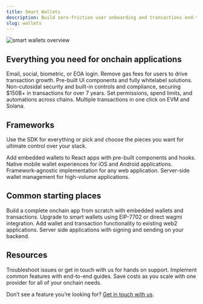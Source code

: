```yaml
---
title: Smart Wallets
description: Build zero-friction user onboarding and transactions end-to-end with one SDK.
slug: wallets
---
```


<img src="/images/wallets/overviewHeader.png" alt="smart wallets overview" />
<CardGroup cols={2}>
  <Card
    title="Start with our React Quickstart"
    icon="bolt"
    iconPosition="top"
    style={{ textAlign: "left", alignItems: "flex-start" }}
    href="/wallets/react/quickstart"
  ></Card>
  <Card
    title="Try our demo"
    icon="user-plus"
    iconPosition="top"
    style={{ textAlign: "left", alignItems: "flex-start" }}
    href="https://demo.alchemy.com/"
  ></Card>
</CardGroup>

## Everything you need for onchain applications

<CardGroup cols={3}>
  <Card
    title="Seamless user onboarding"
    icon="user-plus"
    iconPosition="top"
    style={{ textAlign: "left", alignItems: "flex-start" }}
  >
    Email, social, biometric, or EOA login.
  </Card>
  <Card
    title="Gasless transactions"
    icon="gas-pump"
    iconPosition="top"
    style={{ textAlign: "left", alignItems: "flex-start" }}
  >
    Remove gas fees for users to drive transaction growth.
  </Card>
  <Card
    title="Whitelabel UI"
    icon="bolt"
    iconPosition="top"
    style={{ textAlign: "left", alignItems: "flex-start" }}
  >
    Pre-built UI components and fully whitelabel solutions.
  </Card>
  <Card
    title="Security at scale"
    icon="shield"
    iconPosition="top"
    style={{ textAlign: "left", alignItems: "flex-start" }}
  >
    Non-cutosidal security and built-in controls and compliance, securing $150B+
    in transactions for over 7 years.
  </Card>
  <Card
    title="Powerful wallet policies"
    icon="sliders"
    iconPosition="top"
    style={{ textAlign: "left", alignItems: "flex-start" }}
  >
    Set permissions, spend limits, and automations across chains.
  </Card>
  <Card
    title="Batching"
    icon="screwdriver-wrench"
    iconPosition="top"
    style={{ textAlign: "left", alignItems: "flex-start" }}
  >
    Multiple transactions in one click on EVM and Solana.
  </Card>
</CardGroup>

## Frameworks

Use the SDK for everything or pick and choose the pieces you want for ultimate control over your stack.

<CardGroup cols={2}>
  <Card
    title="React"
    icon="fa-brands fa-react"
    iconPosition="top"
    style={{ textAlign: "left", alignItems: "flex-start" }}
    href="/wallets/react/overview"
  >
    Add embedded wallets to React apps with pre-built components and hooks.
  </Card>
  <Card
    title="React Native"
    icon="fa-brands fa-react"
    iconPosition="top"
    style={{ textAlign: "left", alignItems: "flex-start" }}
    href="/wallets/react-native/overview"
  >
    Native mobile wallet experiences for iOS and Android applications.
  </Card>
  <Card
    title="Other JS Frameworks"
    icon="ellipsis"
    iconPosition="top"
    style={{ textAlign: "left", alignItems: "flex-start" }}
    href="/wallets/core/overview"
  >
    Framework-agnostic implementation for any web application.
  </Card>
  <Card
    title="APIs"
    icon="wrench"
    iconPosition="top"
    style={{ textAlign: "left", alignItems: "flex-start" }}
    href="/wallets/reference/smart-wallet-quickstart"
  >
    Server-side wallet management for high-volume applications.
  </Card>
</CardGroup>

## Common starting places

<CardGroup cols={2}>
  <Card
    title="Build a new app"
    icon="fa-brands fa-react"
    iconPosition="top"
    style={{ textAlign: "left", alignItems: "flex-start" }}
    href="/wallets/react/overview"
  >
    Build a complete onchain app from scratch with embedded wallets and
    transactions.
  </Card>
  <Card
    title="Upgrade existing wallets"
    icon="fa-brands fa-react"
    iconPosition="top"
    style={{ textAlign: "left", alignItems: "flex-start" }}
    href="/wallets/react-native/overview"
  >
    Upgrade to smart wallets using EIP-7702 or direct wagmi integration.
  </Card>
  <Card
    title="Bring your app onchain"
    icon="ellipsis"
    iconPosition="top"
    style={{ textAlign: "left", alignItems: "flex-start" }}
    href="/wallets/core/overview"
  >
    Add wallet and transaction functionality to existing web2 applications.
  </Card>
  <Card
    title="Manage wallets from your backend"
    icon="wrench"
    iconPosition="top"
    style={{ textAlign: "left", alignItems: "flex-start" }}
    href="/wallets/reference/smart-wallet-quickstart"
  >
    Server side applications with signing and sending on your backend.
  </Card>
</CardGroup>

## Resources

<CardGroup cols={3}>
  <Card
    title="Support"
    icon="fa-brands fa-react"
    iconPosition="top"
    style={{ textAlign: "left", alignItems: "flex-start" }}
    href="/wallets/resources/faqs"
  >
    Troubleshoot issues or get in touch with us for hands on support.
  </Card>
  <Card
    title="Recipes"
    icon="fa-brands fa-react"
    iconPosition="top"
    style={{ textAlign: "left", alignItems: "flex-start" }}
    href="/wallets/recipes/overview"
  >
    Implement common features with end-to-end guides.
  </Card>
  <Card
    title="Pricing"
    icon="ellipsis"
    iconPosition="top"
    style={{ textAlign: "left", alignItems: "flex-start" }}
    href="/wallets/core/overview"
  >
    Save costs as you scale with one provider for all of your onchain needs.
  </Card>
</CardGroup>

Don’t see a feature you’re looking for? [Get in touch with us](mailto:smart-wallets@alchemy.com).
